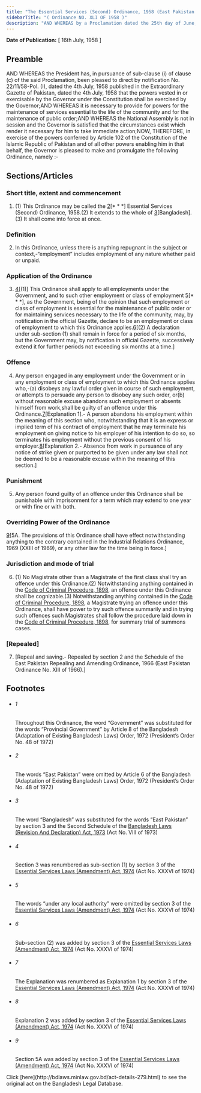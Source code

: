 ```yaml
---
title: "The Essential Services (Second) Ordinance, 1958 (East Pakistan Ordinance)"
sidebarTitle: "( Ordinance NO. XLI OF 1958 )"
description: "AND WHEREAS by a Proclamation dated the 25th day of June, 1958, under Article 193 of the Constitution of the Islamic Republic of Pakistan, the President has assumed to himself all the powers vested in, or exercisable by the Governor of East Pakistan;1♣"
---
```


**Date of Publication:** [ 16th July, 1958 ]

## Preamble

AND WHEREAS the President has, in pursuance of sub-clause (i) of clause (c) of the said Proclamation, been pleased to direct by notification No. 22/11/58-Pol. (I), dated the 4th July, 1958 published in the Extraordinary Gazette of Pakistan, dated the 4th July, 1958 that the powers vested in or exercisable by the Governor under the Constitution shall be exercised by the Governor;AND WHEREAS it is necessary to provide for powers for the maintenance of services essential to the life of the community and for the maintenance of public order;AND WHEREAS the National Assembly is not in session and the Governor is satisfied that the circumstances exist which render it necessary for him to take immediate action;NOW, THEREFORE, in exercise of the powers conferred by Article 102 of the Constitution of the Islamic Republic of Pakistan and of all other powers enabling him in that behalf, the Governor is pleased to make and promulgate the following Ordinance, namely :-

## Sections/Articles

### Short title, extent and commencement

1. (1) This Ordinance may be called the [2](1)[\* \* \*] Essential Services (Second) Ordinance, 1958.(2) It extends to the whole of [3](2)[Bangladesh].(3) It shall come into force at once.

### Definition

2. In this Ordinance, unless there is anything repugnant in the subject or context,-“employment” includes employment of any nature whether paid or unpaid.

### Application of the Ordinance

3. [4](1)[(1)] This Ordinance shall apply to all employments under the Government, and to such other employment or class of employment [5](2)[\* \* \*], as the Government, being of the opinion that such employment or class of employment is essential for the maintenance of public order or for maintaining services necessary to the life of the community, may, by notification in the official Gazette, declare to be an employment or class of employment to which this Ordinance applies.[6](3)[(2) A declaration under sub-section (1) shall remain in force for a period of six months, but the Government may, by notification in official Gazette, successively extend it for further periods not exceeding six months at a time.]

### Offence

4. Any person engaged in any employment under the Government or in any employment or class of employment to which this Ordinance applies who,-(a) disobeys any lawful order given in course of such employment, or attempts to persuade any person to disobey any such order, or(b) without reasonable excuse abandons such employment or absents himself from work,shall be guilty of an offence under this Ordinance.[7](1)[Explanation 1].- A person abandons his employment within the meaning of this section who, notwithstanding that it is an express or implied term of his contract of employment that he may terminate his employment on giving notice to his employer of his intention to do so, so terminates his employment without the previous consent of his employer.[8](2)[Explanation 2.- Absence from work in pursuance of any notice of strike given or purported to be given under any law shall not be deemed to be a reasonable excuse within the meaning of this section.]

### Punishment

5. Any person found guilty of an offence under this Ordinance shall be punishable with imprisonment for a term which may extend to one year or with fine or with both.

### Overriding Power of the Ordinance

[9](1)[5A. The provisions of this Ordinance shall have effect notwithstanding anything to the contrary contained in the Industrial Relations Ordinance, 1969 (XXIII of 1969), or any other law for the time being in force.]

### Jurisdiction and mode of trial

6. (1) No Magistrate other than a Magistrate of the first class shall try an offence under this Ordinance.(2) Notwithstanding anything contained in the [Code of Criminal Procedure, 1898](/act-75.html "Code of Criminal Procedure, 1898"), an offence under this Ordinance shall be cognizable.(3) Notwithstanding anything contained in the [Code of Criminal Procedure, 1898](/act-75.html "Code of Criminal Procedure, 1898"), a Magistrate trying an offence under this Ordinance, shall have power to try such offence summarily and in trying such offences such Magistrates shall follow the procedure laid down in the [Code of Criminal Procedure, 1898](/act-75.html "Code of Criminal Procedure, 1898"), for summary trial of summons cases.

### [Repealed]

7. [Repeal and saving.- Repealed by section 2 and the Schedule of the East Pakistan Repealing and Amending Ordinance, 1966 (East Pakistan Ordinance No. XIII of 1966).]

## Footnotes

- ###### 1

  Throughout this Ordinance, the word “Government” was substituted for the words “Provincial Government” by Article 8 of the Bangladesh (Adaptation of Existing Bangladesh Laws) Order, 1972 (President’s Order No. 48 of 1972)

- ###### 2

  The words “East Pakistan” were omitted by Article 6 of the Bangladesh (Adaptation of Existing Bangladesh Laws) Order, 1972 (President’s Order No. 48 of 1972)

- ###### 3

  The word “Bangladesh” was substituted for the words “East Pakistan” by section 3 and the Second Schedule of the [Bangladesh Laws (Revision And Declaration) Act, 1973](/act-430.html "Bangladesh Laws (Revision And Declaration) Act, 1973") (Act No. VIII of 1973)

- ###### 4

  Section 3 was renumbered as sub-section (1) by section 3 of the [Essential Services Laws (Amendment) Act, 1974](/act-469.html "Essential Services Laws (Amendment) Act, 1974") (Act No. XXXVI of 1974)

- ###### 5

  The words “under any local authority” were omitted by section 3 of the [Essential Services Laws (Amendment) Act, 1974](/act-469.html "Essential Services Laws (Amendment) Act, 1974") (Act No. XXXVI of 1974)

- ###### 6

  Sub-section (2) was added by section 3 of the [Essential Services Laws (Amendment) Act, 1974](/act-469.html "Essential Services Laws (Amendment) Act, 1974") (Act No. XXXVI of 1974)

- ###### 7

  The Explanation was renumbered as Explanation 1 by section 3 of the [Essential Services Laws (Amendment) Act, 1974](/act-469.html "Essential Services Laws (Amendment) Act, 1974") (Act No. XXXVI of 1974)

- ###### 8

  Explanation 2 was added by section 3 of the [Essential Services Laws (Amendment) Act, 1974](/act-469.html "Essential Services Laws (Amendment) Act, 1974") (Act No. XXXVI of 1974)

- ###### 9

  Section 5A was added by section 3 of the [Essential Services Laws (Amendment) Act, 1974](/act-469.html "Essential Services Laws (Amendment) Act, 1974") (Act No. XXXVI of 1974)

<Note>
  Click [here](http://bdlaws.minlaw.gov.bd/act-details-279.html) to see the original act on the Bangladesh Legal Database.
</Note>

